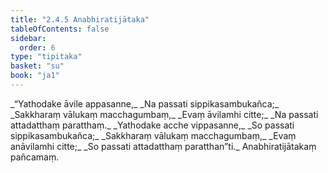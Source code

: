 ```yaml
---
title: "2.4.5 Anabhiratijātaka"
tableOfContents: false
sidebar:
  order: 6
type: "tipitaka"
basket: "su"
book: "ja1"
---
```



<DynamicBreadcrumb />

<Division number="69" book="ja1" bookNo="22" page="194">

<Paragraph number="450" type="verses" book="ja1">
_“Yathodake āvile appasanne,_  
_Na passati sippikasambukañca;_  
_Sakkharaṃ vālukaṃ macchagumbaṃ,_  
_Evaṃ āvilamhi citte;_  
_Na passati attadatthaṃ paratthaṃ._  

</Paragraph>

</Division>
<Division number="70" book="ja1" bookNo="22" page="194">

<Paragraph number="451" type="verses" book="ja1">
_Yathodake acche vippasanne,_  
_So passati sippikasambukañca;_  
_Sakkharaṃ vālukaṃ macchagumbaṃ,_  
_Evaṃ anāvilamhi citte;_  
_So passati attadatthaṃ paratthan”ti._  


</Paragraph>
</Division>

<Paragraph number="452" type="center" book="ja1">
Anabhiratijātakaṃ pañcamaṃ.
</Paragraph>